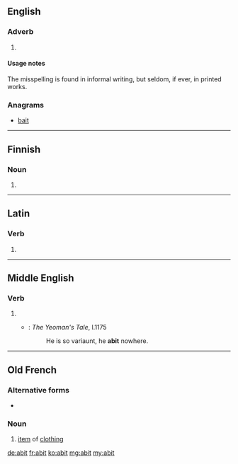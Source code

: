 ==English==

===Adverb===
{{head|en}}

# {{misspelling of|a bit}}

====Usage notes====
The misspelling is found in informal writing, but seldom, if ever, in printed works.

===Anagrams===
* [[bait#English|bait]]

----

==Finnish==

===Noun===
{{head|fi|plural}}

# {{plural of|abi|lang=fi|nocat=1}}

----

==Latin==

===Verb===
{{la-verb-form|abit}}

# {{conjugation of|abeo||3|s|pres|act|ind|lang=la}}

----

==Middle English==

===Verb===
{{head|enm|verb}}

# {{conjugation of|abide||3|s|simple present|ind|lang=enm}}
#* {{RQ:Chaucer Canterbury}}: ''The Yeoman's Tale'', l.1175
#*: He is so variaunt, he '''abit''' nowhere.

----

==Old French==

===Alternative forms===
* {{l/fro|habit}}

===Noun===
{{fro-noun|m}}

# [[item]] of [[clothing]]

[[de:abit]]
[[fr:abit]]
[[ko:abit]]
[[mg:abit]]
[[my:abit]]